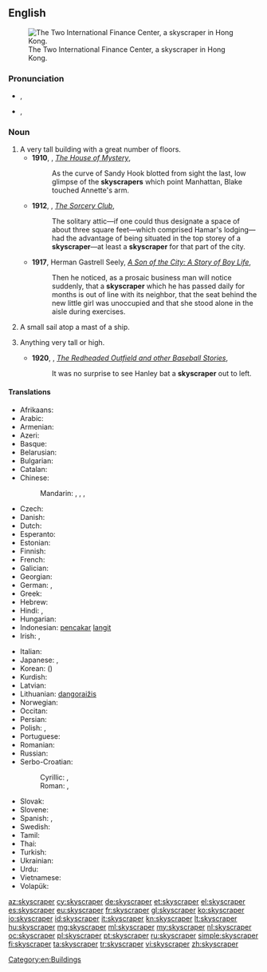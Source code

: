 ==English==
{{wikipedia}}
[[File:HK-2IFC-sj cropped.jpg|thumb|right|The Two International Finance Center, a skyscraper in Hong Kong.]]

===Pronunciation===
* {{a|UK}} {{IPA|/ˈskaɪˌskɹeɪp.ə(ɹ)/}}, {{X-SAMPA|/"skaI%skr\eIp.@(r\)/}}
* {{a|GenAm}} {{IPA|/ˈskaɪˌskɹeɪpɚ/}}, {{X-SAMPA|/"skaI%skr\eIp@`/}}

===Noun===
{{en-noun}}

# A very tall building with a great number of floors.
#* '''1910''', {{w|William Henry Irwin}}, ''[http://www.gutenberg.org/cache/epub/12678/pg12678.txt The House of Mystery]'',
#*: As the curve of Sandy Hook blotted from sight the last, low glimpse of the '''skyscrapers''' which point Manhattan, Blake touched Annette's arm.
#* '''1912''', {{w|Elliott O'Donnell}}, ''[http://www.gutenberg.org/files/14317/14317-h/14317-h.htm The Sorcery Club]'',
#*: The solitary attic—if one could thus designate a space of about three square feet—which comprised Hamar's lodging—had the advantage of being situated in the top storey of a '''skyscraper'''—at least a '''skyscraper''' for that part of the city.
#* '''1917''', Herman Gastrell Seely, ''[http://www.gutenberg.org/files/20708/20708-h/20708-h.htm A Son of the City: A Story of Boy Life]'',
#*: Then he noticed, as a prosaic business man will notice suddenly, that a '''skyscraper''' which he has passed daily for months is out of line with its neighbor, that the seat behind the new little girl was unoccupied and that she stood alone in the aisle during exercises.
# {{archaic}} A small sail atop a mast of a ship.
# {{figuratively}} Anything very tall or high.
#* '''1920''', {{w|Zane Grey}}, ''[http://www.gutenberg.org/files/385/385-h/385-h.htm The Redheaded Outfield and other Baseball Stories]'',
#*: It was no surprise to see Hanley bat a '''skyscraper''' out to left.

====Translations====
{{trans-top|tall building}}
* Afrikaans: {{t-|af|wolkekrabber}}
* Arabic: {{t-|ar|ناطحة سحاب|f|tr=naaTiHat saHaab|sc=Arab}}
* Armenian: {{t-|hy|երկնաքեր|tr=erknakʿer|sc=Armn}}
* Azeri: {{t-|az|göydələn|xs=Azeri}}
* Basque: {{t-|eu|etxeorratz}}
* Belarusian: {{t-|be|небасяг|m|tr=nebasjáh|sc=Cyrl}}
* Bulgarian: {{t-|bg|небостъргач|m|tr=nebostărgač|sc=Cyrl}}
* Catalan: {{t-|ca|gratacel|m}}
* Chinese:
*: Mandarin: {{t-|cmn|摩天大樓|sc=Hani}}, {{t-|cmn|摩天大楼|tr=mótiān dàlóu|sc=Hani}}, {{t|zh|摩天樓|sc=Hani}}, {{t|zh|摩天楼|tr=mótiānlóu|sc=Hani}}
* Czech: {{t-|cs|mrakodrap|m}}
* Danish: {{t-|da|skyskraber|c}}
* Dutch: {{t+|nl|wolkenkrabber|m}}
* Esperanto: {{t-|eo|nubskrapulo}}
* Estonian: {{t-|et|pilvelõhkuja}}
* Finnish: {{t+|fi|pilvenpiirtäjä}}
* French: {{t+|fr|gratte-ciel|m}}
* Galician: {{t+|gl|rañaceos|m}}
* Georgian: {{t-|ka|ცათამბჯენი|tr=tsatambjeni|sc=Geor}}
* German: {{t+|de|Wolkenkratzer|m}}, {{t+|de|Hochhaus|n}}
* Greek: {{t+|el|ουρανοξύστης|m|tr=uranoxístis}}
* Hebrew: {{t+|he|גורד שחקים|m|alt=גּוֹרֵד־שְׁחָקִים|tr=goréd-sh'khakím}}
* Hindi: {{t-|hi|गगनचुंबी इमारत|tr=gaganacumbī imārat|sc=Deva}}, {{t-|hi|गगनचुम्बी इमारत|tr=gaganacumbī imārat|sc=Deva}}
* Hungarian: {{t+|hu|felhőkarcoló}}
* Indonesian: [[pencakar]] [[langit]]
* Irish: {{t-|ga|ilstórach|m}}, {{t-|ga|teach spéire|m}}
{{trans-mid}}
* Italian: {{t+|it|grattacielo|m}}
* Japanese: {{t-|ja|超高層ビル|tr=chōkōsō-biru|sc=Jpan}}, {{t-|ja|摩天楼|tr=まてんろう, matenrō|sc=Jpan}}
* Korean: {{t+|ko|마천루|tr=macheollu|sc=Kore}} ({{t+|ko|摩天樓|sc=Kore}})
* Kurdish: {{t+|ku|balexane|f}}
* Latvian: {{t-|lv|debesskrāpis|xs=Latvian}}
* Lithuanian: [[dangoraižis]]
* Norwegian: {{t-|no|skyskraper}}
* Occitan: {{t+|oc|gratacèl|m}}
* Persian: {{t+|fa|آسمانخراش|xs=Persian}}
* Polish: {{t+|pl|wieżowiec|m}}, {{t+|pl|drapacz chmur|m}}
* Portuguese: {{t-|pt|arranha-céu|m}}
* Romanian: {{t-|ro|zgârie-nori}}
* Russian: {{t+|ru|небоскрёб|m|tr=neboskrjób}}
* Serbo-Croatian:
*: Cyrillic: {{t-|sh|небодер|m}}, {{t-|sh|облакодер|m}}
*: Roman: {{t-|sh|neboder|m}}, {{t-|sh|oblakoder|m}}
* Slovak: {{t-|sk|mrakodrap|m}}
* Slovene: {{t+|sl|nebotičnik|m}}
* Spanish: {{t+|es|rascacielos|m}}, {{t+|es|torre|f}}
* Swedish: {{t+|sv|skyskrapa|c}}
* Tamil: {{t-|ta|வானளாவி|tr=vāṅaḷāvi}}
* Thai: {{t-|th|ตึกระฟ้า|tr=tiikrafâa}}
* Turkish: {{t+|tr|gökdelen}}
* Ukrainian: {{t-|uk|хмарочос|m|tr=xmaročós|sc=Cyrl}}
* Urdu: {{t-|ur|بلند}} {{t-|ur|ترین}} {{t-|ur|عمارات}}
* Vietnamese: {{t+|vi|nhà chọc trời}}
* Volapük: {{t+|vo|silikratabumot}}
{{trans-bottom}}

{{trans-top|sail}}
{{trans-mid}}
{{trans-bottom}}

[[Category:en:Buildings]]

[[az:skyscraper]]
[[cy:skyscraper]]
[[de:skyscraper]]
[[et:skyscraper]]
[[el:skyscraper]]
[[es:skyscraper]]
[[eu:skyscraper]]
[[fr:skyscraper]]
[[gl:skyscraper]]
[[ko:skyscraper]]
[[io:skyscraper]]
[[id:skyscraper]]
[[it:skyscraper]]
[[kn:skyscraper]]
[[lt:skyscraper]]
[[hu:skyscraper]]
[[mg:skyscraper]]
[[ml:skyscraper]]
[[my:skyscraper]]
[[nl:skyscraper]]
[[oc:skyscraper]]
[[pl:skyscraper]]
[[pt:skyscraper]]
[[ru:skyscraper]]
[[simple:skyscraper]]
[[fi:skyscraper]]
[[ta:skyscraper]]
[[tr:skyscraper]]
[[vi:skyscraper]]
[[zh:skyscraper]]